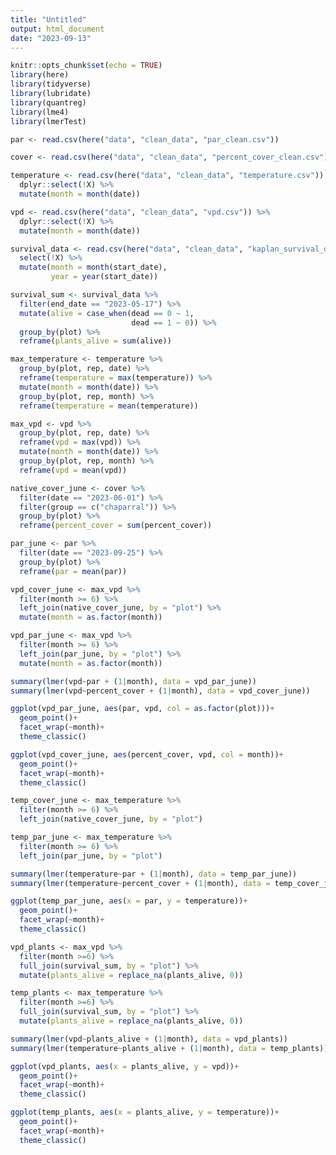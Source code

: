 ```yaml
---
title: "Untitled"
output: html_document
date: "2023-09-13"
---
```


```r
knitr::opts_chunk$set(echo = TRUE)
library(here)
library(tidyverse)
library(lubridate)
library(quantreg)
library(lme4)
library(lmerTest)
```

```r
par <- read.csv(here("data", "clean_data", "par_clean.csv"))

cover <- read.csv(here("data", "clean_data", "percent_cover_clean.csv"))

temperature <- read.csv(here("data", "clean_data", "temperature.csv")) %>% 
  dplyr::select(!X) %>% 
  mutate(month = month(date))

vpd <- read.csv(here("data", "clean_data", "vpd.csv")) %>% 
  dplyr::select(!X) %>% 
  mutate(month = month(date))

survival_data <- read.csv(here("data", "clean_data", "kaplan_survival_data.csv")) %>% 
  select(!X) %>% 
  mutate(month = month(start_date),
         year = year(start_date))

survival_sum <- survival_data %>% 
  filter(end_date == "2023-05-17") %>% 
  mutate(alive = case_when(dead == 0 ~ 1,
                           dead == 1 ~ 0)) %>% 
  group_by(plot) %>% 
  reframe(plants_alive = sum(alive))
```

```r
max_temperature <- temperature %>% 
  group_by(plot, rep, date) %>% 
  reframe(temperature = max(temperature)) %>% 
  mutate(month = month(date)) %>% 
  group_by(plot, rep, month) %>% 
  reframe(temperature = mean(temperature))

max_vpd <- vpd %>% 
  group_by(plot, rep, date) %>% 
  reframe(vpd = max(vpd)) %>% 
  mutate(month = month(date)) %>% 
  group_by(plot, rep, month) %>% 
  reframe(vpd = mean(vpd))
```


```r
native_cover_june <- cover %>% 
  filter(date == "2023-06-01") %>% 
  filter(group == c("chaparral")) %>% 
  group_by(plot) %>% 
  reframe(percent_cover = sum(percent_cover))

par_june <- par %>% 
  filter(date == "2023-09-25") %>% 
  group_by(plot) %>% 
  reframe(par = mean(par))

vpd_cover_june <- max_vpd %>% 
  filter(month >= 6) %>% 
  left_join(native_cover_june, by = "plot") %>% 
  mutate(month = as.factor(month))

vpd_par_june <- max_vpd %>% 
  filter(month >= 6) %>% 
  left_join(par_june, by = "plot") %>% 
  mutate(month = as.factor(month))

summary(lmer(vpd~par + (1|month), data = vpd_par_june))
summary(lmer(vpd~percent_cover + (1|month), data = vpd_cover_june))

ggplot(vpd_par_june, aes(par, vpd, col = as.factor(plot)))+
  geom_point()+
  facet_wrap(~month)+
  theme_classic()

ggplot(vpd_cover_june, aes(percent_cover, vpd, col = month))+
  geom_point()+
  facet_wrap(~month)+
  theme_classic()
```

```r
temp_cover_june <- max_temperature %>% 
  filter(month >= 6) %>% 
  left_join(native_cover_june, by = "plot")

temp_par_june <- max_temperature %>% 
  filter(month >= 6) %>% 
  left_join(par_june, by = "plot")

summary(lmer(temperature~par + (1|month), data = temp_par_june))
summary(lmer(temperature~percent_cover + (1|month), data = temp_cover_june))

ggplot(temp_par_june, aes(x = par, y = temperature))+
  geom_point()+
  facet_wrap(~month)+
  theme_classic()
```
```r
vpd_plants <- max_vpd %>% 
  filter(month >=6) %>% 
  full_join(survival_sum, by = "plot") %>% 
  mutate(plants_alive = replace_na(plants_alive, 0))

temp_plants <- max_temperature %>% 
  filter(month >=6) %>% 
  full_join(survival_sum, by = "plot") %>% 
  mutate(plants_alive = replace_na(plants_alive, 0))

summary(lmer(vpd~plants_alive + (1|month), data = vpd_plants))
summary(lmer(temperature~plants_alive + (1|month), data = temp_plants))

ggplot(vpd_plants, aes(x = plants_alive, y = vpd))+
  geom_point()+
  facet_wrap(~month)+
  theme_classic()

ggplot(temp_plants, aes(x = plants_alive, y = temperature))+
  geom_point()+
  facet_wrap(~month)+
  theme_classic()

```

